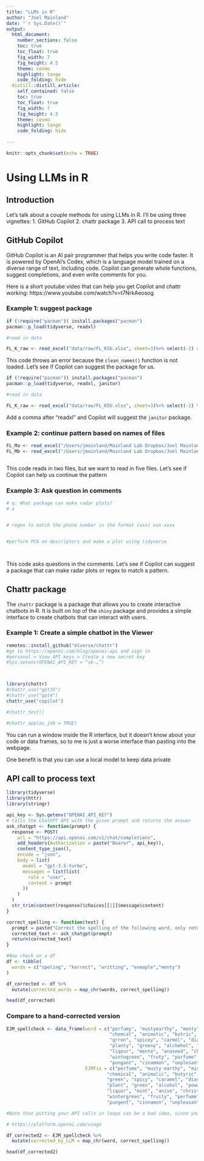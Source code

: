 ```yaml
---
title: "LLMs in R"
author: "Joel Mainland"
date: "`r Sys.Date()`"
output:
  html_document:
    number_sections: false
    toc: true
    toc_float: true
    fig_width: 7
    fig_height: 4.5
    theme: cosmo
    highlight: tango
    code_folding: hide
  distill::distill_article:
    self_contained: false
    toc: true
    toc_float: true
    fig_width: 7
    fig_height: 4.5
    theme: cosmo
    highlight: tango
    code_folding: hide
  
---
```


```r
knitr::opts_chunk$set(echo = TRUE)
```

# Using LLMs in R

## Introduction

Let's talk about a couple methods for using LLMs in R. I'll be using three vignettes:
1. GitHub Copilot
2. chattr package
3. API call to process text

## GitHub Copilot

GitHub Copilot is an AI pair programmer that helps you write code faster. It is powered by OpenAI's Codex, which is a language model trained on a diverse range of text, including code. Copilot can generate whole functions, suggest completions, and even write comments for you.

Here is a short youtube video that can help you get Copilot and chattr working:
https://www.youtube.com/watch?v=t7NrkAeosog

### Example 1: suggest package
```r
if (!require("pacman")) install.packages("pacman")
pacman::p_load(tidyverse, readxl)

#read in data

FL_K_raw <- read_excel("data/raw/FL_KSU.xlsx", sheet=3)%>% select(-2) # %>% clean_names()

```

This code throws an error because the `clean_names()` function is not loaded. Let's see if Copilot can suggest the package for us.

```r
if (!require("pacman")) install.packages("pacman")
pacman::p_load(tidyverse, readxl, janitor)

#read in data

FL_K_raw <- read_excel("data/raw/FL_KSU.xlsx", sheet=3)%>% select(-2) %>% clean_names()
```

Add a comma after "readxl" and Copilot will suggest the `janitor` package.



### Example 2: continue pattern based on names of files
```r

FL_Ma <- read_excel("/Users/jmainland/Mainland Lab Dropbox/Joel Mainland/AROMA methods paper/data/raw/FL_monell_A.xlsx", sheet = 3) 
FL_Mb <- read_excel("/Users/jmainland/Mainland Lab Dropbox/Joel Mainland/AROMA methods paper/data/raw/FL_monell_B.xlsx", sheet = 3) 



```

This code reads in two files, but we want to read in five files. Let's see if Copilot can help us continue the pattern

### Example 3: Ask question in comments
```r

# q: What package can make radar plots?
# a


# regex to match the phone number in the format (xxx) xxx-xxxx


#perform PCA on descriptors and make a plot using tidyverse




```

This code asks questions in the comments. Let's see if Copilot can suggest a package that can make radar plots or regex to match a pattern.

## Chattr package

The `chattr` package is a package that allows you to create interactive chatbots in R. It is built on top of the `shiny` package and provides a simple interface to create chatbots that can interact with users.

### Example 1: Create a simple chatbot in the Viewer
```r
remotes::install_github("mlverse/chattr")
#go to https://openai.com/blog/openai-api and sign in
#personal > View API keys > Create a new secret key
#Sys.setenv(OPENAI_API_KEY = “sk-…”)



library(chattr)
#chattr_use("gpt35")
#chattr_use("gpt4")
chattr_use("copilot")

#chattr_test()

#chattr_app(as_job = TRUE)

```

You can run a window inside the R interface, but it doesn’t know about your code or data frames, so to me is just a worse interface than pasting into the webpage.

One benefit is that you can use a local model to keep data private

## API call to process text

```r
library(tidyverse)
library(httr)
library(stringr)

api_key <- Sys.getenv("OPENAI_API_KEY")
# Calls the ChatGPT API with the given prompt and returns the answer
ask_chatgpt <- function(prompt) {
  response <- POST(
    url = "https://api.openai.com/v1/chat/completions", 
    add_headers(Authorization = paste("Bearer", api_key)),
    content_type_json(),
    encode = "json",
    body = list(
      model = "gpt-3.5-turbo",
      messages = list(list(
        role = "user", 
        content = prompt
      ))
    )
  )
  str_trim(content(response)$choices[[1]]$message$content)
}

correct_spelling <- function(text) {
  prompt = paste("Correct the spelling of the following word, only returning the corrected word itself. All words refer to smells, so correct to a word that might be used to describe an odor or desribe a chemical:", text)
  corrected_text <- ask_chatgpt(prompt)
  return(corrected_text)
}

#Now check on a df
df <- tibble(
  words = c("speling", "korrect", "writting", "exmaple","menty")
)

df_corrected <- df %>%
  mutate(corrected_words = map_chr(words, correct_spelling))

head(df_corrected)
```

### Compare to a hand-corrected version
```r
EJM_spellcheck <- data_frame(word = c("perfumy", "mustyearthy", "menty", "buteric", "sulpher", "cinnamons", "vanallyn", 
                                      "chemcal", "animatic", "butric", "chloine", "chorine", "searmint", "medicnal", "tanic", 
                                      "grren", "spicey", "carmel", "diasiteal", "carmalized", "aromatica", "antaseptic",
                                      "planty", "greeny", "alchohol", "pwder", "friuty", "sweey", "greenage", "acidiic", "saopy",
                                      "liqour", "mente", "anaseed", "chrismas", "seasfood", "strng", "unplesent", "sublte", "moutwash",
                                      "wintogreen", "fruty", "parfume", "vegatable", "overriped", "citronellaish", "sauekruat", "oinion",
                                      "pungant", "cinammon", "unplesant", "anticeptic"),
                             EJMfix = c("perfume", "musty earthy", "mint", "butyric", "sulphur", "cinnamon", "vanillin", 
                                     "chemical", "animalic", "butyric", "chlorine", "chlorine", "spearmint", "medicinal", "tannic", 
                                     "green", "spicy", "caramel", "diacetyl", "caramelized", "aromatic", "antiseptic",
                                     "plant", "green", "alcohol", "powder", "fruity", "sweet", "green", "acidic", "soapy",
                                     "liquor", "mint", "anise", "christmas", "seafood", "strong", "unpleasent", "subtle", "mouhtwash",
                                     "wintergreen", "fruity", "perfume", "vegetable", "overripe", "citronella", "sauerkraut", "onion",
                                     "pungent", "cinnamon", "unpleasant", "antiseptic"))

#Note that putting your API calls in loops can be a bad idea, since you are spending money on each call. That said, the API is pretty cheap.

# https://platform.openai.com/usage

df_corrected2 <- EJM_spellcheck %>%
  mutate(corrected_by_LLM = map_chr(word, correct_spelling))

head(df_corrected2)

```
